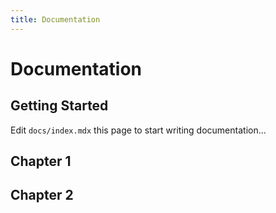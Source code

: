 ```yaml
---
title: Documentation
---
```


# Documentation

## Getting Started

Edit `docs/index.mdx` this page to start writing documentation...

## Chapter 1

## Chapter 2

